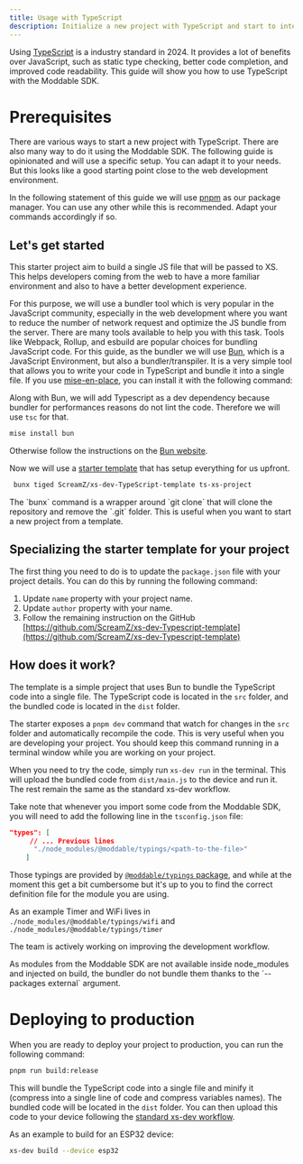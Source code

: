 ```yaml
---
title: Usage with TypeScript
description: Initialize a new project with TypeScript and start to interact with some hardware!
---
```



Using [TypeScript](https://www.typescriptlang.org/) is a industry standard in 2024. It provides a lot of benefits over JavaScript, such as static type checking, better code completion, and improved code readability. This guide will show you how to use TypeScript with the Moddable SDK.

# Prerequisites

There are various ways to start a new project with TypeScript. There are also many way to do it using the Moddable SDK. The following guide is opinionated and will use a specific setup. You can adapt it to your needs. But this looks like a good starting point close to the web development environment.

In the following statement of this guide we will use [pnpm](https://pnpm.io/installation) as our package manager. You can use any other while this is recommended. Adapt your commands accordingly if so.

## Let's get started

This starter project aim to build a single JS file that will be passed to XS. This helps developers coming from the web to have a more familiar environment and also to have a better development experience.

For this purpose, we will use a bundler tool which is very popular in the JavaScript community, especially in the web development where you want to reduce the number of network request and optimize the JS bundle from the server. There are many tools available to help you with this task. Tools like Webpack, Rollup, and esbuild are popular choices for bundling JavaScript code.
For this guide, as the bundler we will use [Bun](https://bun.sh/), which is a JavaScript Environment, but also a bundler/transpiler. It is a very simple tool that allows you to write your code in TypeScript and bundle it into a single file. If you use [mise-en-place](https://mise.jdx.dev/getting-started.html), you can install it with the following command:

Along with Bun, we will add Typescript as a dev dependency because bundler for performances reasons do not lint the code. Therefore we will use `tsc` for that.

```bash
mise install bun
```

Otherwise follow the instructions on the [Bun website](https://bun.sh/).

Now we will use a [starter template](https://github.com/ScreamZ/xs-dev-Typescript-template) that has setup everything for us upfront.

```bash
 bunx tiged ScreamZ/xs-dev-TypeScript-template ts-xs-project
```

<Aside>
  The `bunx` command is a wrapper around `git clone` that will clone the
  repository and remove the `.git` folder. This is useful when you want to start
  a new project from a template.
</Aside>

## Specializing the starter template for your project

The first thing you need to do is to update the `package.json` file with your project details. You can do this by running the following command:

1. Update `name` property with your project name.
2. Update `author` property with your name.
3. Follow the remaining instruction on the GitHub [https://github.com/ScreamZ/xs-dev-Typescript-template](https://github.com/ScreamZ/xs-dev-Typescript-template)

## How does it work?

The template is a simple project that uses Bun to bundle the TypeScript code into a single file. The TypeScript code is located in the `src` folder, and the bundled code is located in the `dist` folder.

The starter exposes a `pnpm dev` command that watch for changes in the `src` folder and automatically recompile the code. This is very useful when you are developing your project. You should keep this command running in a terminal window while you are working on your project.

When you need to try the code, simply run `xs-dev run` in the terminal. This will upload the bundled code from `dist/main.js` to the device and run it. The rest remain the same as the standard xs-dev workflow.

Take note that whenever you import some code from the Moddable SDK, you will need to add the following line in the `tsconfig.json` file:

```json
"types": [
     // ... Previous lines
      "./node_modules/@moddable/typings/<path-to-the-file>"
    ]
```

Those typings are provided by [`@moddable/typings` package](https://github.com/Moddable-OpenSource/moddable/tree/4142d4d353960ea7ede15d56864d841de692a68d/typings), and while at the moment this get a bit cumbersome but it's up to you to find the correct definition file for the module you are using.

As an example Timer and WiFi lives in `./node_modules/@moddable/typings/wifi` and `./node_modules/@moddable/typings/timer`

The team is actively working on improving the development workflow.

<Aside>
  As modules from the Moddable SDK are not available inside node_modules and
  injected on build, the bundler do not bundle them thanks to the `--packages
  external` argument.
</Aside>

# Deploying to production

When you are ready to deploy your project to production, you can run the following command:

```bash
pnpm run build:release
```

This will bundle the TypeScript code into a single file and minify it (compress into a single line of code and compress variables names). The bundled code will be located in the `dist` folder. You can then upload this code to your device following the [standard xs-dev workflow](/features/run#building-projects-for-release).

As an example to build for an ESP32 device:

```bash
xs-dev build --device esp32
```
